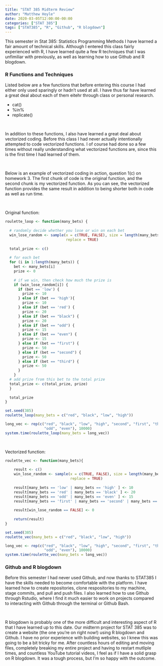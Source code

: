 ```yaml
---
title: "STAT 385 Midterm Review"
author: "Matthew Hoyle"
date: 2020-03-05T12:00:00-00:00
categories: ["STAT 385"]
tags: ["STAT385", "R", "Github", "R blogdown"]
---
```


This semester in Stat 385: Statistics Programming Methods I have learned a fair amount of technical skills. Although I entered this class fairly experienced with R, I have learned quite a few R techniques that I was unfimiliar with previously, as well as learning how to use Github and R blogdown.

### R Functions and Techniques

Listed below are a few functions that before entering this course I had either only used sparingly or hadn't used at all. I have thus far have learned a great deal about each of them eitehr through class or personal research.

* cat()
* %in%
* replicate()

\

In addition to these functions, I also have learned a great deal about vectorized coding. Before this class I had never actually intentionally attempted to code vectorized functions. I of course had done so a few times without really understanding what vectorized functions are, since this is the first time I had learned of them.

\

Below is an example of vectorized coding in action, question 1(c) on homework 3. The first chunk of code is the original function, and the second chunk is my vectorized function. As you can see, the vectorized function provides the same result in addition to being shorter both in code as well as run time.

\

Original function:

```r
roulette_loop <- function(many_bets) {
  
  # randomly decide whether you lose or win on each bet
  win_lose_random <- sample(x = c(TRUE, FALSE), size = length(many_bets),
                            replace = TRUE)
  
  total_prize <- c()
  
  # for each bet
  for (i in 1:length(many_bets)) {
    bet <- many_bets[i]
    prize <- 0
    
    # if we win, then check how much the prize is
    if (win_lose_random[i]) {
      if (bet == 'low') {
        prize <- 10
      } else if (bet == 'high'){
        prize <- 10
      } else if (bet == 'red') {
        prize <- 20
      } else if (bet == "black") {
        prize <- 20
      } else if (bet == "odd") {
        prize <- 15
      } else if (bet == "even") {
        prize <- 15
      } else if (bet == "first") {
        prize <- 50
      } else if (bet == "second") {
        prize <- 50
      } else if (bet == "third") {
        prize <- 50
      }
    }
  # add prize from this bet to the total prize
  total_prize <- c(total_prize, prize)
  }
  
  total_prize
}
```

```r
set.seed(385)
roulette_loop(many_bets = c("red", "black", "low", "high"))
```

```r
long_vec <- rep(c("red", "black", "low", "high", "second", "first", "third",
                  "odd", "even"), 10000)
system.time(roulette_loop(many_bets = long_vec))
```
\

Vectorized function:

```r
roulette_vec <- function(many_bets){
    
    result <- c()
    win_lose_random <- sample(x = c(TRUE, FALSE), size = length(many_bets),
                              replace = TRUE)
    
    result[many_bets == 'low' | many_bets == 'high' ] <- 10
    result[many_bets == 'red' | many_bets == 'black' ] <- 20
    result[many_bets == 'odd' | many_bets == 'even' ] <- 15
    result[many_bets == 'first' | many_bets == 'second' | many_bets == 'third' ] <- 50
    
    result[win_lose_random == FALSE] <- 0
    
    return(result)
}
```

```r
set.seed(385)
roulette_vec(many_bets = c("red", "black", "low", "high"))
```

```r
long_vec <- rep(c("red", "black", "low", "high", "second", "first", "third",
                  "odd", "even"), 10000)
system.time(roulette_vec(many_bets = long_vec))
```

### Github and R blogdown

Before this semester I had never used Github, and now thanks to STAT385 I have the skills needed to become comfortable with the platform. I have learned how to create repositories, clone respositories to my machine, stage commits, and pull and push files. I also learned how to use Github through Rstudio, where I find it much easier to work on projects compared to interacting with Github through the terminal or Github Bash.

\

R blogdown is probably one of the more difficult and interesting aspect of R that I have learned up to this date. Our midterm project for STAT 385 was to create a website (the one you're on right now!) using R blogdown and Github. I have no prior experience with building websites, so I knew this was going to be a bit tricky for me. After countless hours of editing and moving files, completely breaking my entire project and having to restart mutliple times, and countless YouTube tutorial videos, I feel as if I have a solid grasp on R blogdown. It was a tough process, but I'm so happy with the outcome.